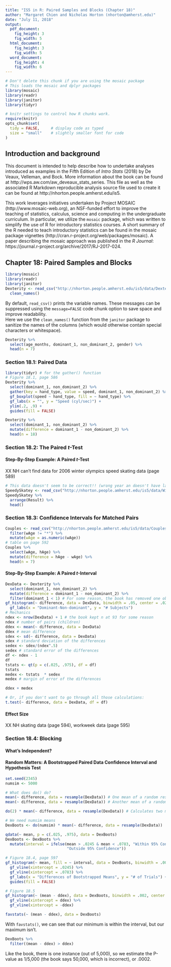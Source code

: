 ```yaml
---
title: "IS5 in R: Paired Samples and Blocks (Chapter 18)"
author: "Margaret Chien and Nicholas Horton (nhorton@amherst.edu)"
date: "July 11, 2018"
output: 
  pdf_document:
    fig_height: 3
    fig_width: 5
  html_document:
    fig_height: 3
    fig_width: 5
  word_document:
    fig_height: 4
    fig_width: 6
---
```



```r
# Don't delete this chunk if you are using the mosaic package
# This loads the mosaic and dplyr packages
library(mosaic)
library(readr)
library(janitor)
library(tidyr)
```

```r
# knitr settings to control how R chunks work.
require(knitr)
opts_chunk$set(
  tidy = FALSE,     # display code as typed
  size = "small"    # slightly smaller font for code
)
```

## Introduction and background 

This document is intended to help describe how to undertake analyses introduced 
as examples in the Fifth Edition of *Intro Stats* (2018) by De Veaux, Velleman, and Bock.
More information about the book can be found at http://wps.aw.com/aw_deveaux_stats_series.  This
file as well as the associated R Markdown reproducible analysis source file used to create it can be found at http://nhorton.people.amherst.edu/is5.

This work leverages initiatives undertaken by Project MOSAIC (http://www.mosaic-web.org), an NSF-funded effort to improve the teaching of statistics, calculus, science and computing in the undergraduate curriculum. In particular, we utilize the `mosaic` package, which was written to simplify the use of R for introductory statistics courses. A short summary of the R needed to teach introductory statistics can be found in the mosaic package vignettes (http://cran.r-project.org/web/packages/mosaic).  A paper describing the mosaic approach was published in the *R Journal*: https://journal.r-project.org/archive/2017/RJ-2017-024.

## Chapter 18: Paired Samples and Blocks

```r
library(mosaic)
library(readr)
library(janitor)
Dexterity <- read_csv("http://nhorton.people.amherst.edu/is5/data/Dexterity.csv") %>%
  clean_names()
```

By default, `read_csv()` prints the variable names. These messages can be suppressed using the `message=FALSE` code chunk option to save space and improve readability.  
Here we use the `clean_names()` function from the `janitor` package to sanitize the names of the columns (which would otherwise contain special characters or whitespace). 

```r
Dexterity %>%
  select(age_months, dominant_1, non_dominant_2, gender) %>%
  head(n = 7)
```

### Section 18.1: Paired Data

```r
library(tidyr) # for the gather() function
# Figure 18.1, page 586
Dexterity %>%
  select(dominant_1, non_dominant_2) %>%
  gather(key = hand_type, value = speed, dominant_1, non_dominant_2) %>%
  gf_boxplot(speed ~ hand_type, fill = ~ hand_type) %>%
  gf_labs(x = "", y = "Speed (cyl/sec)") +
  ylim(.2, .9) + 
  guides(fill = FALSE)
```

```r
Dexterity %>% 
  select(dominant_1, non_dominant_2) %>%
  mutate(difference = dominant_1 - non_dominant_2) %>%
  head(n = 18)
```

### Section 18.2: The Paired *t*-Test

#### Step-By-Step Example: A Paired *t*-Test

XX NH can't find data for 2006 winter olympics speed skating data (page 589)

```r
# This data doesn't seem to be correct!! (wrong year an doesn't have lane data)
SpeedySkatey <- read_csv("http://nhorton.people.amherst.edu/is5/data/Winter_Olympics_2010_speed_skating.csv")
SpeedySkatey %>%
  arrange(Result) %>%
  head()
```

### Section 18.3: Confidence Intervals for Matched Pairs

```r
Couples <- read_csv("http://nhorton.people.amherst.edu/is5/data/Couples.csv") %>%
  filter(wAge != "*") %>%
  mutate(wAge = as.numeric(wAge))
# table on page 592
Couples %>%
  select(wAge, hAge) %>%
  mutate(difference = hAge - wAge) %>%
  head(n = 7)
```

#### Step-By-Step Example: A Paired *t*-Interval

```r
DexData <- Dexterity %>% 
  select(dominant_1, non_dominant_2) %>%
  mutate(difference = dominant_1 - non_dominant_2) %>%
  filter(dominant_1 < 1) # For some reason, the book has removed one observation where dominant_1 = 1, but has kept the count of children at 93 instead of 92
gf_histogram(~ difference, data = DexData, binwidth = .05, center = .025) %>%
  gf_labs(x = "Dominant-Non-dominant", y = "# Subjects")
# Mechanics
ndex <- nrow(DexData) + 1 # the book kept n at 93 for some reason
ndex # number of pairs (children)
ddex <- mean(~ difference, data = DexData)
ddex # mean difference
sdex <- sd(~ difference, data = DexData)
sdex # standard deviation of the differences
sedex <- sdex/(ndex^.5)
sedex # standard error of the differences
df <- ndex - 1
df
tstats <- qt(p = c(.025, .975), df = df)
tstats
medex <- tstats  * sedex
medex # margin of error of the differences

ddex + medex

# Or, if you don't want to go through all those calculations:
t.test(~ difference, data = DexData, df = df)
```

#### Effect Size  

XX NH skating data (page 594), workweek data (page 595)

### Section 18.4: Blocking

#### What's Independent?

#### Random Matters: A Bootstrapped Paired Data Confidence Interval and Hypothesis Test

```r
set.seed(2345)
numsim <- 5000

# What does do() do?
mean(~ difference, data = resample(DexData)) # One mean of a random resample
mean(~ difference, data = resample(DexData)) # Another mean of a random resample

do(2) * mean(~ difference, data = resample(DexData)) # Calculates two means

# We need numsim means
DexBoots <- do(numsim) * mean(~ difference, data = resample(DexData))

qdata(~ mean, p = c(.025, .975), data = DexBoots)
DexBoots <- DexBoots %>%
  mutate(interval = ifelse(mean > .0245 & mean < .0783, "Within 95% Confidence", 
                           "Outside 95% Confidence"))

# Figure 18.4, page 597
gf_histogram(~ mean, fill = ~ interval, data = DexBoots, binwidth = .002, center = .001) %>%
  gf_vline(xintercept = .0245) %>%
  gf_vline(xintercept = .0783) %>%
  gf_labs(x = "Differences of Bootstrapped Means", y = "# of Trials") + 
  guides(fill = FALSE)

# Figure 18.5
gf_histogram(~ (mean - ddex), data = DexBoots, binwidth = .002, center = .001) %>%
  gf_vline(xintercept = ddex) %>%
  gf_vline(xintercept = -ddex)
```

```r
favstats(~ (mean - ddex), data = DexBoots)
```

With `favstats()`, we can see that our minimum is within the interval, but our maximum isn't.

```r
DexBoots %>%
  filter((mean - ddex) > ddex)
```

Like the book, there is one instance (out of 5,000), so we estimate the P-value as 1/5,000 (the book says 50,000, which is incorrect), or .0002.
